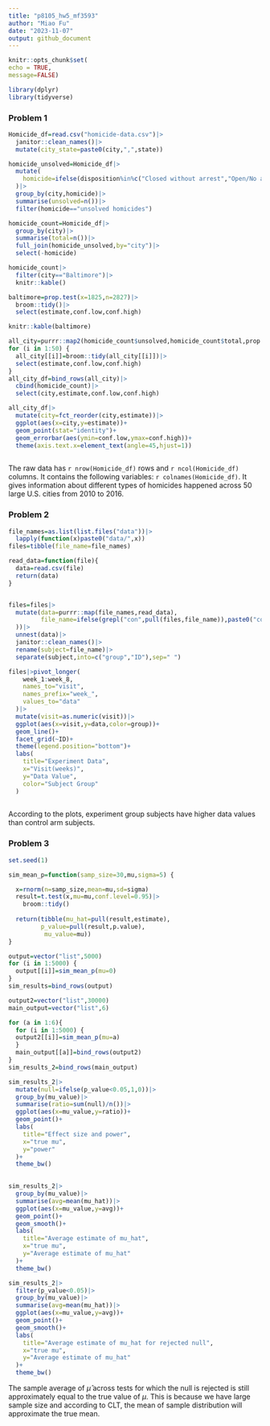 ```yaml
---
title: "p8105_hw5_mf3593"
author: "Miao Fu"
date: "2023-11-07"
output: github_document
---
```


```r
knitr::opts_chunk$set(
echo = TRUE,
message=FALSE)

library(dplyr)
library(tidyverse)
```

### Problem 1
```r
Homicide_df=read.csv("homicide-data.csv")|>
  janitor::clean_names()|>
  mutate(city_state=paste0(city,",",state))

homicide_unsolved=Homicide_df|>
  mutate(
    homicide=ifelse(disposition%in%c("Closed without arrest","Open/No arrest"),"unsolved homicides","solved homicides")
  )|>
  group_by(city,homicide)|>
  summarise(unsolved=n())|>
  filter(homicide=="unsolved homicides")

homicide_count=Homicide_df|>
  group_by(city)|>
  summarise(total=n())|>
  full_join(homicide_unsolved,by="city")|>
  select(-homicide)

homicide_count|>
  filter(city=="Baltimore")|>
  knitr::kable()

baltimore=prop.test(x=1825,n=2827)|>
  broom::tidy()|>
  select(estimate,conf.low,conf.high)

knitr::kable(baltimore)

all_city=purrr::map2(homicide_count$unsolved,homicide_count$total,prop.test)
for (i in 1:50) {
  all_city[[i]]=broom::tidy(all_city[[i]])|>
  select(estimate,conf.low,conf.high)
}
all_city_df=bind_rows(all_city)|>
  cbind(homicide_count)|>
  select(city,estimate,conf.low,conf.high)

all_city_df|>
  mutate(city=fct_reorder(city,estimate))|>
  ggplot(aes(x=city,y=estimate))+
  geom_point(stat="identity")+
  geom_errorbar(aes(ymin=conf.low,ymax=conf.high))+
  theme(axis.text.x=element_text(angle=45,hjust=1))
  


```

The raw data has `r nrow(Homicide_df)` rows and `r ncol(Homicide_df)` columns. It contains the following variables: `r colnames(Homicide_df)`. It gives information about different types of homicides happened across 50 large U.S. cities from 2010 to 2016.

### Problem 2
```r
file_names=as.list(list.files("data"))|>
  lapply(function(x)paste0("data/",x))
files=tibble(file_name=file_names)

read_data=function(file){
  data=read.csv(file)
  return(data)
}


files=files|>
  mutate(data=purrr::map(file_names,read_data),
         file_name=ifelse(grepl("con",pull(files,file_name)),paste0("control ",substring(file_name,10,11)),paste0("experiment ",substring(file_name,10,11))
  ))|>
  unnest(data)|>
  janitor::clean_names()|>
  rename(subject=file_name)|>
  separate(subject,into=c("group","ID"),sep=" ")

files|>pivot_longer(
    week_1:week_8,
    names_to="visit",
    names_prefix="week_",
    values_to="data"
  )|>
  mutate(visit=as.numeric(visit))|>
  ggplot(aes(x=visit,y=data,color=group))+
  geom_line()+
  facet_grid(~ID)+
  theme(legend.position="bottom")+
  labs(
    title="Experiment Data",
    x="Visit(weeks)",
    y="Data Value",
    color="Subject Group"
  )
  
```

According to the plots, experiment group subjects have higher data values than control arm subjects. 

### Problem 3

```r
set.seed(1)

sim_mean_p=function(samp_size=30,mu,sigma=5) {

  x=rnorm(n=samp_size,mean=mu,sd=sigma)
  result=t.test(x,mu=mu,conf.level=0.95)|>
    broom::tidy()
  
  return(tibble(mu_hat=pull(result,estimate),
         p_value=pull(result,p.value),
          mu_value=mu))
}

output=vector("list",5000)
for (i in 1:5000) {
  output[[i]]=sim_mean_p(mu=0)
}
sim_results=bind_rows(output)

output2=vector("list",30000)
main_output=vector("list",6)

for (a in 1:6){
  for (i in 1:5000) {
  output2[[i]]=sim_mean_p(mu=a)
  }
  main_output[[a]]=bind_rows(output2)
}
sim_results_2=bind_rows(main_output)

sim_results_2|>
  mutate(null=ifelse(p_value<0.05,1,0))|>
  group_by(mu_value)|>
  summarise(ratio=sum(null)/n())|>
  ggplot(aes(x=mu_value,y=ratio))+
  geom_point()+
  labs(
    title="Effect size and power",
    x="true mu",
    y="power"
  )+
  theme_bw()
  
```

```r
sim_results_2|>
  group_by(mu_value)|>
  summarise(avg=mean(mu_hat))|>
  ggplot(aes(x=mu_value,y=avg))+
  geom_point()+
  geom_smooth()+
  labs(
    title="Average estimate of mu_hat",
    x="true mu",
    y="Average estimate of mu_hat"
  )+
  theme_bw()

sim_results_2|>
  filter(p_value<0.05)|>
  group_by(mu_value)|>
  summarise(avg=mean(mu_hat))|>
  ggplot(aes(x=mu_value,y=avg))+
  geom_point()+
  geom_smooth()+
  labs(
    title="Average estimate of mu_hat for rejected null",
    x="true mu",
    y="Average estimate of mu_hat"
  )+
  theme_bw()
```

The sample average of $\hat{\mu}$ across tests for which the null is rejected is still approximately equal to the true value of $\mu$. This is because we have large sample size and according to CLT, the mean of sample distribution will approximate the true mean. 
